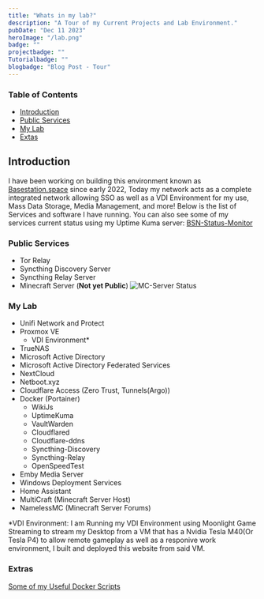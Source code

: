```yaml
---
title: "Whats in my lab?"
description: "A Tour of my Current Projects and Lab Environment."
pubDate: "Dec 11 2023"
heroImage: "/lab.png"
badge: ""
projectbadge: ""
Tutorialbadge: ""
blogbadge: "Blog Post - Tour"
---
```


### Table of Contents

- [Introduction](#introduction)  
- [Public Services](#public-services)  
- [My Lab](#my-lab)  
- [Extas](#extras)  

## Introduction

I have been working on building this environment known as [Basestation.space](https://www.basestation.space) since early 2022, Today my network acts as a complete integrated network allowing SSO as well as a VDI Environment for my use, Mass Data Storage, Media Management, and more!  Below is the list of Services and software I have running. You can also see some of my services current status using my Uptime Kuma server: [BSN-Status-Monitor](https://status-monitor.basestation.space/status/bsn-services)

### Public Services

- Tor Relay
- Syncthing Discovery Server
- Syncthing Relay Server
- Minecraft Server (**Not yet Public**)
![MC-Server Status](https://forums.basestation.space/banner/Basestation+Gaming.png)

### My Lab

- Unifi Network and Protect
- Proxmox VE
  - VDI Environment*
- TrueNAS
- Microsoft Active Directory
- Microsoft Active Directory Federated Services
- NextCloud
- Netboot.xyz
- Cloudflare Access (Zero Trust, Tunnels(Argo))
- Docker (Portainer)
  - WikiJs
  - UptimeKuma
  - VaultWarden
  - Cloudflared
  - Cloudflare-ddns
  - Syncthing-Discovery
  - Syncthing-Relay
  - OpenSpeedTest
- Emby Media Server
- Windows Deployment Services
- Home Assistant
- MultiCraft (Minecraft Server Host)
- NamelessMC (Minecraft Server Forums)

*VDI Environment:
I am Running my VDI Environment using Moonlight Game Streaming to stream my Desktop from a VM that has a Nvidia Tesla M40(Or Tesla P4) to allow remote gameplay as well as a responive work environment, I built and deployed this website from said VM.

### Extras

[Some of my Useful Docker Scripts](https://github.com/Adammatthiesen/docker-compose-scripts)
